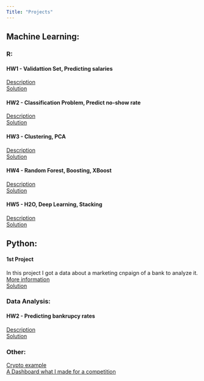 ---
Title: "Projects"
---

<link rel="stylesheet" href="styles.css" type="text/css">

## Machine Learning:

### R:

#### HW1 - Validattion Set, Predicting salaries
[Description](ml_homework_1.html)  
[Solution](kristof_menyhert_machinelearnig_hw1.html)

#### HW2 - Classification Problem, Predict no-show rate
[Description](ml_homework_2.html)  
[Solution](kristof_menyhert_machinelearnig_hw2.html)

#### HW3 - Clustering, PCA
[Description](ml_homework_3.html)  
[Solution](kristof_menyhert_machinelearnig_hw3.html)

#### HW4 - Random Forest, Boosting, XBoost
[Description](ml_homework_4.html)  
[Solution](kristof_menyhert_machinelearnig_II_hw1.html)

#### HW5 - H2O, Deep Learning, Stacking
[Description](ml_homework_5.html)  
[Solution](kristof_menyhert_machinelearnig_II_hw2.html)

## Python:

#### 1st Project
In this project I got a data about a marketing cnpaign of a bank to analyze it. [More information](http://archive.ics.uci.edu/ml/index.php)   
[Solution](data_beadando_menyhert_kristof.html)

### Data Analysis:

#### HW2 - Predicting bankrupcy rates
[Description](DA4_Assignment2.pptx)  
[Solution](menyhert_kristof_da4_hw2.html)

### Other:

[Crypto example](jo_crypto_v1.html)  
[A Dashboard what I made for a competition](https://krinya.shinyapps.io/OTP_verseny/)